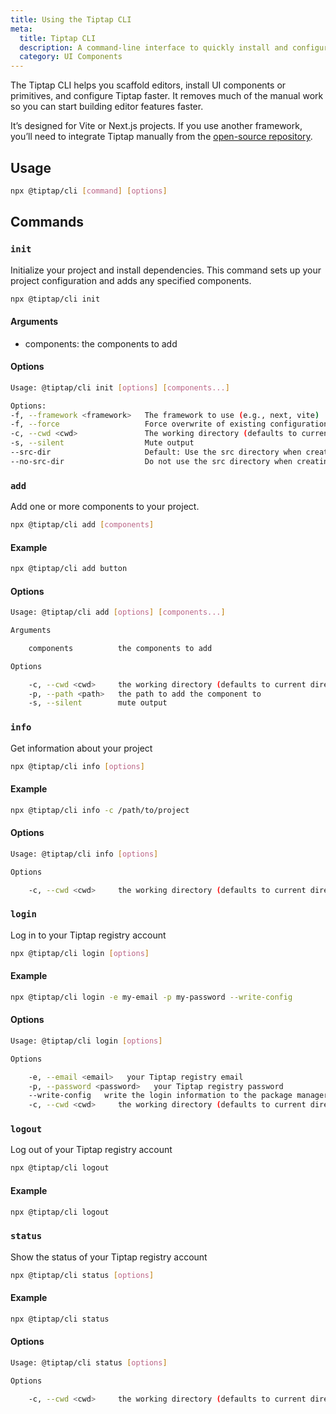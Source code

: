 ```yaml
---
title: Using the Tiptap CLI
meta:
  title: Tiptap CLI
  description: A command-line interface to quickly install and configure Tiptap UI components. Learn how to get started in the docs!
  category: UI Components
---
```


The Tiptap CLI helps you scaffold editors, install UI components or primitives, and configure Tiptap faster. It removes much of the manual work so you can start building editor features faster.

It’s designed for Vite or Next.js projects. If you use another framework, you’ll need to integrate Tiptap manually from the [open-source repository](https://github.com/ueberdosis/tiptap-ui-components).

## Usage

```bash
npx @tiptap/cli [command] [options]
```

## Commands

### `init`

Initialize your project and install dependencies. This command sets up your project configuration and adds any specified components.

```bash
npx @tiptap/cli init
```

#### Arguments

- components: the components to add

#### Options

```bash
Usage: @tiptap/cli init [options] [components...]

Options:
-f, --framework <framework>   The framework to use (e.g., next, vite)
-f, --force                   Force overwrite of existing configuration
-c, --cwd <cwd>               The working directory (defaults to current directory)
-s, --silent                  Mute output
--src-dir                     Default: Use the src directory when creating a new project
--no-src-dir                  Do not use the src directory when creating a new project
```

### `add`

Add one or more components to your project.

```bash
npx @tiptap/cli add [components]
```

#### Example

```bash
npx @tiptap/cli add button
```

#### Options

```bash
Usage: @tiptap/cli add [options] [components...]

Arguments

    components          the components to add

Options

    -c, --cwd <cwd>     the working directory (defaults to current directory)
    -p, --path <path>   the path to add the component to
    -s, --silent        mute output
```

### `info`

Get information about your project

```bash
npx @tiptap/cli info [options]
```

#### Example

```bash
npx @tiptap/cli info -c /path/to/project
```

#### Options

```bash
Usage: @tiptap/cli info [options]

Options

    -c, --cwd <cwd>     the working directory (defaults to current directory)
```

### `login`

Log in to your Tiptap registry account

```bash
npx @tiptap/cli login [options]
```

#### Example

```bash
npx @tiptap/cli login -e my-email -p my-password --write-config
```

#### Options

```bash
Usage: @tiptap/cli login [options]

Options

    -e, --email <email>   your Tiptap registry email
    -p, --password <password>   your Tiptap registry password
    --write-config   write the login information to the package manager config file
    -c, --cwd <cwd>     the working directory (defaults to current directory)
```

### `logout`

Log out of your Tiptap registry account

```bash
npx @tiptap/cli logout
```

#### Example

```bash
npx @tiptap/cli logout
```

### `status`

Show the status of your Tiptap registry account

```bash
npx @tiptap/cli status [options]
```

#### Example

```bash
npx @tiptap/cli status
```

#### Options

```bash
Usage: @tiptap/cli status [options]

Options

    -c, --cwd <cwd>     the working directory (defaults to current directory)
```
